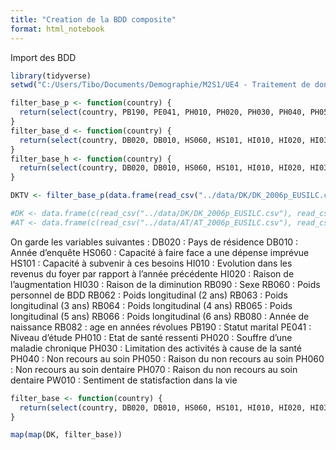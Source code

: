 ```yaml
---
title: "Creation de la BDD composite"
format: html_notebook
---
```


Import des BDD
```r
library(tidyverse)
setwd("C:/Users/Tibo/Documents/Demographie/M2S1/UE4 - Traitement de donnees/traitement-donnee-systeme-soin/code")

filter_base_p <- function(country) {
  return(select(country, PB190, PE041, PH010, PH020, PH030, PH040, PH050, PH060, PH070, PW010))
}
filter_base_d <- function(country) {
  return(select(country, DB020, DB010, HS060, HS101, HI010, HI020, HI030, RB090, RB060, RB062, RB063, RB064, RB065, RB066, RB080, RB082, PB190, PE041, PH010, PH020, PH030, PH040, PH050, PH060, PH070, PW010))
}
filter_base_h <- function(country) {
  return(select(country, DB020, DB010, HS060, HS101, HI010, HI020, HI030, RB090, RB060, RB062, RB063, RB064, RB065, RB066, RB080, RB082, PB190, PE041, PH010, PH020, PH030, PH040, PH050, PH060, PH070, PW010))
}

DKTV <- filter_base_p(data.frame(read_csv("../data/DK/DK_2006p_EUSILC.csv")))

#DK <- data.frame(c(read_csv("../data/DK/DK_2006p_EUSILC.csv"), read_csv("../data/DK/DK_2007p_EUSILC.csv"), read_csv("../data/DK/DK_2008p_EUSILC.csv"), read_csv("../data/DK/DK_2009p_EUSILC.csv"), read_csv("../data/DK/DK_2010p_EUSILC.csv"), read_csv("../data/DK/DK_2011p_EUSILC.csv"), read_csv("../data/DK/DK_2012p_EUSILC.csv"), read_csv("../data/DK/DK_2013p_EUSILC.csv")))
#AT <- data.frame(c(read_csv("../data/AT/AT_2006p_EUSILC.csv"), read_csv("../data/AT/AT_2007p_EUSILC.csv"), read_csv("../data/AT/AT_2008p_EUSILC.csv"), read_csv("../data/AT/AT_2009p_EUSILC.csv"), read_csv("../data/AT/AT_2010p_EUSILC.csv"), read_csv("../data/AT/AT_2011p_EUSILC.csv"), read_csv("../data/AT/AT_2012p_EUSILC.csv"), read_csv("../data/AT/AT_2013p_EUSILC.csv")))

```

On garde les variables suivantes :
DB020 : Pays de résidence
DB010 : Année d'enquête
HS060 : Capacité à faire face a une dépense imprévue
HS101 : Capacité à subvenir à ces besoins
HI010 : Evolution dans les revenus du foyer par rapport à l'année précédente
HI020 : Raison de l'augmentation
HI030 : Raison de la diminution
RB090 : Sexe
RB060 : Poids personnel de BDD
RB062 : Poids longitudinal (2 ans)
RB063 : Poids longitudinal (3 ans)
RB064 : Poids longitudinal (4 ans)
RB065 : Poids longitudinal (5 ans)
RB066 : Poids longitudinal (6 ans)
RB080 : Année de naissance
RB082 : age en années révolues
PB190 : Statut marital
PE041 : Niveau d'étude
PH010 : Etat de santé ressenti
PH020 : Souffre d'une maladie chronique
PH030 : Limitation des activités à cause de la santé
PH040 : Non recours au soin
PH050 : Raison du non recours au soin
PH060 : Non recours au soin dentaire
PH070 : Raison du non recours au soin dentaire
PW010 : Sentiment de statisfaction dans la vie

```r
filter_base <- function(country) {
  return(select(country, DB020, DB010, HS060, HS101, HI010, HI020, HI030, RB090, RB060, RB062, RB063, RB064, RB065, RB066, RB080, RB082, PB190, PE041, PH010, PH020, PH030, PH040, PH050, PH060, PH070, PW010))
}

map(map(DK, filter_base))
```
